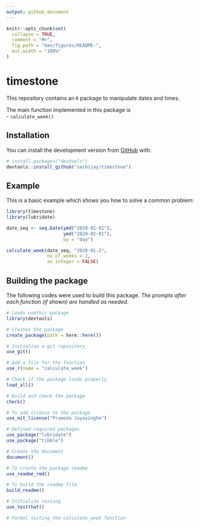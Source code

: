 ```yaml
---
output: github_document
---
```


<!-- README.md is generated from README.Rmd. Please edit that file -->

```r
knitr::opts_chunk$set(
  collapse = TRUE,
  comment = "#>",
  fig.path = "man/figures/README-",
  out.width = "100%"
)
```

# timestone

<!-- badges: start -->
<!-- badges: end -->

This repository contains an `R` package to manipulate dates and times.

The main function implemented in this package is  
  - `calculate_week()`
  

## Installation

You can install the development version from [GitHub](https://github.com/) with:

``` r
# install.packages("devtools")
devtools::install_github("sachijay/timestone")
```


## Example

This is a basic example which shows you how to solve a common problem:

```r
library(timestone)
library(lubridate)

date_seq <- seq.Date(ymd("2020-01-01"),
                     ymd("2020-02-01"),
                     by = "day")

calculate_week(date_seq, "2020-01-2",
               no_of_weeks = 2, 
               as_integer = FALSE)
```


## Building the package

The following codes were used to build this package. *The prompts after each function (if shown) are handled as needed.*

```r
# Loads usethis package
library(devtools)

# Creates the package
create_package(path = here::here())

# Initialise a git repository
use_git()

# Add a file for the function
use_r(name = "calculate_week")

# Check if the package loads properly
load_all()

# Build and check the package
check()

# To add license to the package
use_mit_license("Pramoda Jayasinghe")

# Defined required packages
use_package("lubridate")
use_package("tibble")

# Create the document
document()

# To create the package readme
use_readme_rmd()

# To build the readme file
build_readme()

# Initialize testing
use_testthat()

# Formal testing the calculate_week function

```


